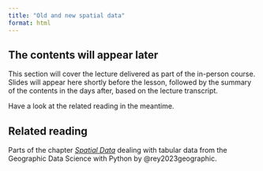 ```yaml
---
title: "Old and new spatial data"
format: html
---
```


<!-- - traditional GIS data
- new forms of data
- new dimensions of data -->

::: {.callout-note appearance="simple"}

## The contents will appear later

This section will cover the lecture delivered as part of the in-person course. Slides will appear here shortly before the lesson, followed by the summary of the contents in the days after, based on the lecture transcript.

Have a look at the related reading in the meantime.

:::

::: {.callout-tip}
## Related reading

Parts of the chapter [_Spatial Data_](https://geographicdata.science/book/notebooks/03_spatial_data.html) dealing with tabular data from
the Geographic Data Science with Python by @rey2023geographic.
:::